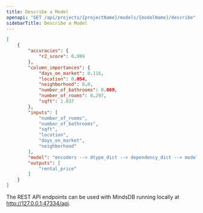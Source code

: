 ```yaml
---
title: Describe a Model
openapi: "GET /api/projects/{projectName}/models/{modelName}/describe"
sidebarTitle: Describe a Model
---
```


<ResponseExample>

```json Response
[
    {
        "accuracies": {
            "r2_score": 0.999
        },
        "column_importances": {
            "days_on_market": 0.116,
            "location": 0.054,
            "neighborhood": 0.0,
            "number_of_bathrooms": 0.009,
            "number_of_rooms": 0.297,
            "sqft": 1.037
        },
        "inputs": [
            "number_of_rooms",
            "number_of_bathrooms",
            "sqft",
            "location",
            "days_on_market",
            "neighborhood"
        ],
        "model": "encoders --> dtype_dict --> dependency_dict --> model --> problem_definition --> identifiers --> imputers --> accuracy_functions",
        "outputs": [
            "rental_price"
        ]
    }
]
```

</ResponseExample>

<Note>

The REST API endpoints can be used with MindsDB running locally at http://127.0.0.1:47334/api. 

</Note>